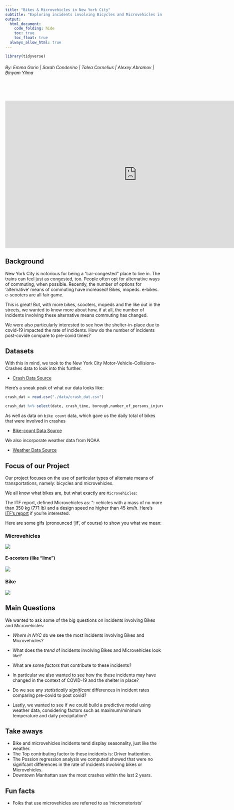 ```yaml
---
title: "Bikes & Microvehicles in New York City"
subtitle: "Exploring incidents involving Bicycles and Microvehicles in New York City from 2017 to 2020"
output: 
  html_document:
    code_folding: hide
    toc: true
    toc_float: true
  always_allow_html: true
---
```


```r
library(tidyverse)
```

<h6 style="text-align: left;" markdown="1">By: Emma Gorin |  Sarah Conderino |  Talea Cornelius |  Alexey Abramov |  Binyam Yilma </h6>


<br></br>

<center>
<iframe width="840" height="472" src="https://www.youtube.com/embed/13lw6hl3EJ4" frameborder="0" allow="accelerometer; autoplay; clipboard-write; encrypted-media; gyroscope; picture-in-picture" allowfullscreen></iframe>
</center>


## Background


New York City is notorious for being a "car-congested" place to live in. The trains can feel just as congested, too. 
People often opt for alternative ways of commuting, when possible. Recently, the number of options for 'alternative' means of commuting have increased! 
Bikes, mopeds. e-bikes. e-scooters are all fair game. 

This is great! But, with more bikes, scooters, mopeds and the like out in the streets, we wanted to know more about how, if at all, the number of incidents involving these alternative means commuting has changed. 

We were also particularly interested to see how the shelter-in-place due to covid-19 impacted the rate of incidents. How do the number of incidents post-covide compare to pre-covid times? 





## Datasets


With this in mind, we took to the New York City Motor-Vehicle-Collisions-Crashes data to look into this further.

* [Crash Data Source](https://data.cityofnewyork.us/Public-Safety/Motor-Vehicle-Collisions-Crashes/h9gi-nx95)


Here's a sneak peak of what our data looks like:

```r
crash_dat = read.csv("./data/crash_dat.csv")

crash_dat %>% select(date, crash_time, borough,number_of_persons_injured, contributing_factor_vehicle_1) %>% head(6) %>% knitr::kable()
```



As well as data on `bike count` data, which gave us the daily total of bikes that were involved in crashes


* [Bike-count Data Source](https://data.cityofnewyork.us/Public-Safety/EMS-Incident-Dispatch-Data/76xm-jjuj)





We also incorporate weather data from NOAA 

* [Weather Data Source](https://www.noaa.gov)




## Focus of our Project

Our project focuses on the use of particular types of alternate means of transportations, namely: bicycles and microvehicles. 

We all know what bikes are, but what exactly are `Microvehicles`: 

The ITF report, defined Microvehicles as: “: vehicles with a mass of no more than 350 kg (771 lb) and a design speed no higher than 45 km/h. Here's [ITF's report](https://data.cityofnewyork.us) if you're interested. 

Here are some gifs (pronounced 'jif', of course) to show you what we mean:

### Microvehicles


![](https://media.giphy.com/media/S0w2pBxWWJroc/giphy.gif)

#### E-scooters (like "lime")

![](https://media.giphy.com/media/lnDq08VgGZPO0ZU8zw/giphy.gif)


### Bike

![](https://media.giphy.com/media/dZLKaImwWkc12rzEoO/giphy.gif)

## Main Questions

We wanted to ask some of the big questions on incidents involving Bikes and Microvehicles: 

- *Where in  NYC* do we see the most incidents involving Bikes and Microvehicles?

- What does the *trend* of incidents involving Bikes and Microvehicles look like? 

- What are some *factors* that contribute to these incidents?

- In particular we also wanted to see how the these incidents may have changed in the context of COVID-19 and the shelter in place?

- Do we see any *statistically significant* differences in incident rates comparing pre-covid to post covid? 

- Lastly, we wanted to see if we could build a predictive model using weather data, considering factors such as maximum/minimum temperature and daily precipitation? 


## Take aways

- Bike and microvehicles incidents tend display seasonality, just like the weather. 
- The Top contributing factor to these incidents is: Driver Inattention. 
- The Possion regression analysis we computed showed that were no signifcant differences in the rate of incidents involving bikes or Microvehicles. 
- Downtown Manhattan saw the most crashes within the last 2 years. 

## Fun facts

- Folks that use microvehicles are referred to as 'micromotorists'


